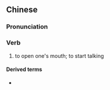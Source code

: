 {{also|启齿}}
==Chinese==
{{zh-forms|s=启齿}}

===Pronunciation===
{{zh-pron
|m=qǐchǐ
|c=kai2 ci2
|cat=v
}}

===Verb===
{{zh-verb}}

# to open one's mouth; to start talking

====Derived terms====
* {{zh-l|難以啟齒}}